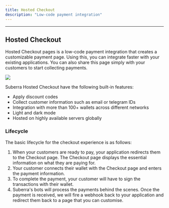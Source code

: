 ```yaml
---
title: Hosted Checkout
description: "Low-code payment integration"
---
```



---

## Hosted Checkout

Hosted Checkout pages is a low-code payment integration that creates a customizable payment page. Using this, you can integrate faster with your existing applications. You can also share this page simply with your customers to start collecting payments.

<div style={{ flexBasis: "300px", flexGrow: "1", textAlign: "center" }}>
  <img src={Image1} style={{ alignSelf: "center", maxWidth: "100%" }} />
</div>

Suberra Hosted Checkout have the following built-in features:
* Apply discount codes
* Collect customer information such as email or telegram IDs
* Integration with more than 100+ wallets across different networks
* Light and dark mode
* Hosted on highly available servers globally

### Lifecycle

The basic lifecycle for the checkout experience is as follows:
1. When your customers are ready to pay, your application redirects them to the Checkout page. The Checkout page displays the essential information on what they are paying for.
2. Your customer connects their wallet with the Checkout page and enters the payment information. 
3. To complete the payment, your customer will have to sign the transactions with their wallet.
4. Suberra's bots will process the payments behind the scenes. Once the payment is received, we will fire a webhook back to your application and redirect them back to a page that you can customise.